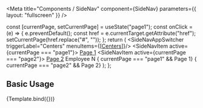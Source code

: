

<Meta
  title="Components / SideNav"
  component={SideNav}
  parameters={{
    layout: "fullscreen"
  }}
/>

  const [currentPage, setCurrentPage] = useState("page1");
  const onClick = (e) => {
    e.preventDefault();
    const href = e.currentTarget.getAttribute("href");
    setCurrentPage(href.replace("#", ""));
  };
  return (
    <AppTemplate>
      <AppArea area="side-nav">
        <SideNav>
          <SideNavAppSwitcher triggerLabel="Centers" menuItems={[<a href="#centers">Centers</a>]}/>
          <SideNavItemsContainer>
            <SideNavItem active={currentPage === "page1"}>
              <a onClick={onClick} href="#page1">Page 1</a>
            </SideNavItem>
            <SideNavItem active={currentPage === "page2"}>
              <a onClick={onClick} href="#page2">Page 2</a>
            </SideNavItem>
          </SideNavItemsContainer>
          <SideNavFooter>
            <Heading size="s" color="white">Employee N</Heading>
          </SideNavFooter>
        </SideNav>
      </AppArea>
      <AppArea area="app-content">
        { currentPage === "page1" && <Box p="xl">Page 1</Box>}
        { currentPage === "page2" && <Box p="xl">Page 2</Box>}
      </AppArea>
    </AppTemplate>
  );
};

## Basic Usage

<Canvas>
  <Story name="SideNav" args={{}}>
    {Template.bind({})}
  </Story>
</Canvas>
